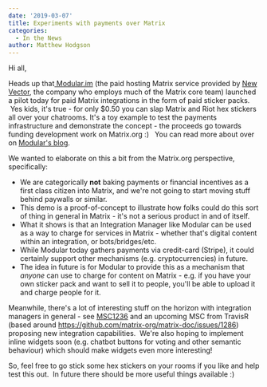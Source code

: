 ```yaml
---
date: '2019-03-07'
title: Experiments with payments over Matrix
categories:
  - In the News
author: Matthew Hodgson
---
```


Hi all,


Heads up that<a href="https://modular.im"> Modular.im</a> (the paid hosting Matrix service provided by <a href="https://vector.im">New Vector</a>, the company who employs much of the Matrix core team) launched a pilot today for paid Matrix integrations in the form of paid sticker packs.  Yes kids, it's true - for only $0.50 you can slap Matrix and Riot hex stickers all over your chatrooms. It's a toy example to test the payments infrastructure and demonstrate the concept - the proceeds go towards funding development work on Matrix.org :)  
You can read more about over on <a href="https://www.modular.im/stickers">Modular's blog</a>.

We wanted to elaborate on this a bit from the Matrix.org perspective, specifically:

<ul>
 	<li style="font-weight: 400;">We are categorically <strong>not</strong> baking payments or financial incentives as a first class citizen into Matrix, and we're not going to start moving stuff behind paywalls or similar.
</li>
 	<li style="font-weight: 400;">This demo is a proof-of-concept to illustrate how folks could do this sort of thing in general in Matrix - it's not a serious product in and of itself.
</li>
 	<li style="font-weight: 400;">What it shows is that an Integration Manager like Modular can be used as a way to charge for services in Matrix - whether that's digital content within an integration, or bots/bridges/etc. 
</li>
 	<li style="font-weight: 400;">While Modular today gathers payments via credit-card (Stripe), it could certainly support other mechanisms (e.g. cryptocurrencies) in future.
</li>
 	<li style="font-weight: 400;">The idea in future is for Modular to provide this as a mechanism that <em>anyone</em> can use to charge for content on Matrix - e.g. if you have your own sticker pack and want to sell it to people, you'll be able to upload it and charge people for it.
</li>
</ul>
Meanwhile, there's a lot of interesting stuff on the horizon with integration managers in general - see 
<a href="https://github.com/matrix-org/matrix-doc/issues/1236">MSC1236</a> and an upcoming MSC from TravisR (based around <a href="https://github.com/matrix-org/matrix-doc/issues/1286">https://github.com/matrix-org/matrix-doc/issues/1286</a>) proposing new integration capabilities.  We're also hoping to implement inline widgets soon (e.g. chatbot buttons for voting and other semantic behaviour) which should make widgets even more interesting!


So, feel free to go stick some hex stickers on your rooms if you like and help test this out.  In future there should be more useful things available :)
